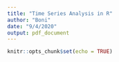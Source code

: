 ```yaml
---
title: "Time Series Analysis in R"
author: "Boni"
date: "9/4/2020"
output: pdf_document
---
```


```r
knitr::opts_chunk$set(echo = TRUE)
```


